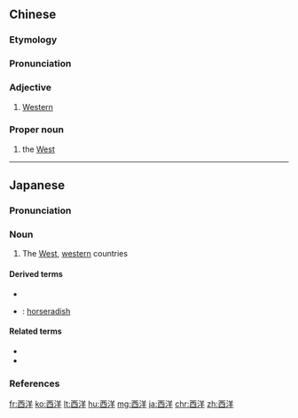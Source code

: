 ==Chinese==
{{zh-forms}}

===Etymology===
{{rfe|lang=zh}}

===Pronunciation===
{{zh-pron
|m=xīyáng
|c=sai1 joeng4
|mn=qz,tw,xm:se-iûⁿ/zz:se-iôⁿ
|cat=a,pn
}}

===Adjective===
{{zh-adj}}

# [[Western]]

===Proper noun===
{{zh-proper noun}}

# the [[West]]

----

==Japanese==
{{ja-kanjitab|せい|よう|yomi=o}}

===Pronunciation===
{{ja-pron|yomi=o|せいよう|acc=1|acc_ref=DJR,NHK}}

===Noun===
{{ja-noun|せいよう|hhira=せいやう}}

# The [[West]], [[western]] countries

====Derived terms====
* {{ja-r|西洋人|せいようじん}}
* {{ja-r|西洋山葵|せいようわさび}}: [[horseradish]]

====Related terms====
* {{ja-r|欧米|おうべい}}
* {{ja-r|西欧|せいおう}}

===References===
<references/>

[[fr:西洋]]
[[ko:西洋]]
[[lt:西洋]]
[[hu:西洋]]
[[mg:西洋]]
[[ja:西洋]]
[[chr:西洋]]
[[zh:西洋]]